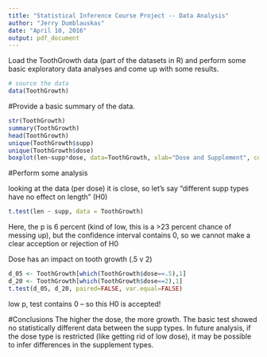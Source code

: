 ---
title: "Statistical Inference Course Project -- Data Analysis"
author: "Jerry Dumblauskas"
date: "April 10, 2016"
output: pdf_document
---

Load the ToothGrowth data (part of the datasets in R) and perform some basic exploratory data analyses and come up with some results.
```{r}
# source the data
data(ToothGrowth)
```
#Provide a basic summary of the data.
```{r}

str(ToothGrowth)
summary(ToothGrowth)
head(ToothGrowth)
unique(ToothGrowth$supp)
unique(ToothGrowth$dose)
boxplot(len~supp*dose, data=ToothGrowth, xlab="Dose and Supplement", col=(c("gold","darkgreen")))
```

#Perform some analysis

looking at the data (per dose) it is close, so let's say "different supp types have no effect on length" (H0)
```{r}
t.test(len ~ supp, data = ToothGrowth)

```

Here, the p is 6 percent (kind of low, this is a >23 percent chance of messing up), but the confidence interval contains 0, so we cannot make a clear acception or rejection of H0

Dose has an impact on tooth growth (.5 v 2)
```{r}
d_05 <- ToothGrowth[which(ToothGrowth$dose==.5),1]
d_20 <- ToothGrowth[which(ToothGrowth$dose==2),1]
t.test(d_05, d_20, paired=FALSE, var.equal=FALSE)
```
low p, test contains 0 -- so this H0 is accepted!

#Conclusions
The higher the dose, the more growth.  The basic test showed no statistically different data between the supp types.  In future analysis, if the dose type is restricted (like getting rid of low dose), it may be possible to infer differences in the supplement types.